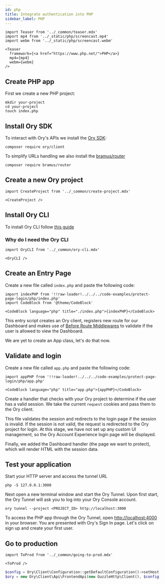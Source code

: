 ```yaml
---
id: php
title: Integrate authentication into PHP
sidebar_label: PHP
---
```


```mdx-code-block
import Teaser from '../_common/teaser.mdx'
import mp4 from '../_static/php/screencast.mp4'
import webm from '../_static/php/screencast.webm'

<Teaser
  framework={<a href="https://www.php.net/">PHP</a>}
  mp4={mp4}
  webm={webm}
/>
```

## Create PHP app

First we create a new PHP project:

```shell
mkdir your-project
cd your-project
touch index.php
```

## Install Ory SDK

To interact with Ory's APIs we install the [Ory SDK](https://packagist.org/packages/ory/client):

```shell
composer require ory/client
```

To simplify URLs handling we also install the [bramus/router](https://packagist.org/packages/bramus/router)

```shell
composer require bramus/router
```

## Create a new Ory project

```mdx-code-block
import CreateProject from '../_common/create-project.mdx'

<CreateProject />
```

## Install Ory CLI

To install Ory CLI follow [this guide](https://www.ory.sh/docs/guides/ory-cli-install-use)

### Why do I need the Ory CLI

```mdx-code-block
import OryCLI from '../_common/ory-cli.mdx'

<OryCLI />
```

## Create an Entry Page

Create a new file called `index.php` and paste the following code:

```mdx-code-block
import indexPHP from '!!raw-loader!../../../code-examples/protect-page-login/php/index.php'
import CodeBlock from '@theme/CodeBlock'

<CodeBlock language="php" title="./index.php">{indexPHP}</CodeBlock>
```

This entry script creates an Ory client, registers new route for our Dashboard and makes use of
[Before Route Middlewares](https://github.com/bramus/router#before-router-middlewares) to validate if the user is allowed to view
the Dashboard.

We are yet to create an App class, let's do that now.

## Validate and login

Create a new file called `app.php` and paste the following code:

```mdx-code-block
import appPHP from '!!raw-loader!../../../code-examples/protect-page-login/php/app.php'

<CodeBlock language="php" title="app.php">{appPHP}</CodeBlock>
```

Create a handler that checks with your Ory project to determine if the user has a valid session. We take the current `request`
cookies and pass them to the Ory client.

This file validates the session and redirects to the login page if the session is invalid. If the session is not valid, the
request is redirected to the Ory project for login. At this stage, we have not set up any custom UI management, so the Ory Account
Experience login page will be displayed.

Finally, we added the Dashboard handler (the page we want to protect), which will render HTML with the session data.

## Test your application

Start your HTTP server and access the tunnel URL

```shell
php -S 127.0.0.1:3000
```

Next open a new terminal window and start the Ory Tunnel. Upon first start, the Ory Tunnel will ask you to log into your Ory
Console account.

```shell
ory tunnel --project <PROJECT_ID> http://localhost:3000
```

To access the PHP app through the Ory Tunnel, open [http://localhost:4000](http://localhost:4000) in your browser. You are
presented with Ory's Sign In page. Let's click on sign up and create your first user.

## Go to production

```mdx-code-block
import ToProd from '../_common/going-to-prod.mdx'

<ToProd />
```

```php
$config = Ory\Client\Configuration::getDefaultConfiguration()->setHost("https://ory.example.org"));
$ory = new Ory\Client\Api\FrontendApi(new GuzzleHttp\Client(), $config);
```
